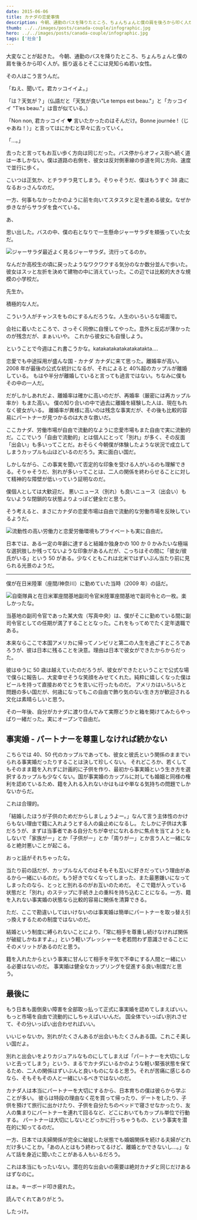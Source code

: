 ```yaml
---
date: 2015-06-06
title: カナダの恋愛事情
description: 今朝、通勤のバスを降りたところ、ちょんちょんと僕の肩を後ろから叩く人が。振り返るとそこには見知らぬ若い女性。
thumb: ../../images/posts/canada-couple/infographic.jpg
hero: ../../images/posts/canada-couple/infographic.jpg
tags: ['社会']
---
```


大変なことが起きた。
今朝、通勤のバスを降りたところ、ちょんちょんと僕の肩を後ろから叩く人が。振り返るとそこには見知らぬ若い女性。

その人はこう言うんだ。

「ねえ、聞いて。君カッコイイよ。」

「は？天気が？」（仏語だと「天気が良い"Le temps est beau."」と「カッコイイ "T’es beau."」は音が似ている。）

「Non non, 君カッコイイ ♥ 言いたかったのはそんだけ。Bonne journée !（じゃあね！）」と言ってはにかむと早々に去っていく。

「…。」

去ったと言ってもお互い歩く方向は同じだった。バス停からオフィス街へ続く道は一本しかない。僕は道路の右側を、彼女は反対側車線の歩道を同じ方向、速度で並行に歩く。

こいつは正気か、とチラチラ見てしまう。そりゃそうだ、僕はもうすぐ 38 歳になるおっさんなのだ。

一方、何事もなかったかのように前を向いてスタスタと足を進める彼女。なぜか歩きながらサラダを食べている。

あ、

思い出した。バスの中、僕の右となりで一生懸命ジャーサラダを頬張っていた女だ。

![ジャーサラダ](../../images/posts/canada-couple/jar-salad.jpg)最近よく見るジャーサラダ。流行ってるのか。

なんだか高校生の頃に戻ったようなワクワクする気分のなか数分並んで歩いた。彼女はスッと左折を決めて建物の中に消えていった。この辺では比較的大きな規模の小学校だ。

先生か。

積極的な人だ。

こういう人がチャンスをものにするんだろうな。人生のいろいろな場面で。

会社に着いたところで、さっそく同僚に自慢してやった。意外と反応が薄かったのが残念だが、まぁいいや。 これから彼女にも自慢しよう。

ということで今週はこれ書こうかな。katakatakatakatakatakta….

恋愛でも中途採用が盛んな国 - カナダ
カナダに来て思った。離婚率が高い。2008 年が最後の公式な統計になるが、それによると 40%超のカップルが離婚している。
もはや半分が離婚していると言っても過言ではない。ちなみに僕もその中の一人だ。

だがしかしあれだよ、離婚率は確かに高いのだが、再婚率（厳密には再カップル率か）もまた高い。
僕の知り合いの中で過去に離婚を経験した人は、現在もれなく彼女がいる。
離婚率が異様に高いのは残念な事実だが、その後も比較的容易にパートナーが見つかるのは大きな救いだ。

ここカナダ、労働市場が自由で流動的なように恋愛市場もまた自由で実に流動的だ。ここでいう「自由で流動的」とは個人にとって「別れ」が多く、その反面「出会い」も多いってことだ。おそらく今朝僕が体験したような状況で成立してしまうカップルも山ほどいるのだろう。実に面白い国だ。

しかしながら、この事実を聞いて否定的な印象を受ける人がいるのも理解できる。そりゃそうだ、別れが多いってことは、二人の関係を終わらせることに対して精神的な障壁が低いっていう証明なのだ。

僕個人としては大歓迎だ。
悪いニュース（別れ）も良いニュース（出会い）もないような閉鎖的な状態よりよっぽど健全だと思う。

そう考えると、まさにカナダの恋愛市場は自由で流動的な労働市場を反映しているようだ。

![流動性の高い労働力と恋愛](../../images/posts/canada-couple/infographic.jpg)労働環境もプライベートも実に自由だ。

日本では、ある一定の年齢に達すると結婚か独身かの 100 か 0 かみたいな極端な選択肢しか残ってないような印象があるんだが、こっちはその間に「彼女/彼氏がいる」という 50 がある。少なくともこれは北米ではずいぶん当たり前に見られる光景のようだ。

---

僕が在日米陸軍（座間/神奈川）に勤めていた当時（2009 年）の話だ。

![自衛隊員と在日米軍座間基地副司令官](../../images/posts/canada-couple/us-army.jpg)米陸軍座間基地で副司令との一枚。楽しかったな。

当基地の副司令官であった某大佐（写真中央）は、僕がそこに勤めている間に副司令官としての任期が満了することとなった。これをもってめでたく定年退職である。

本来ならここで本国アメリカに帰ってノンビリと第二の人生を過ごすところであろうが、彼は日本に残ることを決意。理由は日本で彼女ができたからからだった。

彼はゆうに 50 歳は越えていたのだろうが、彼女ができたということで公式な場で僕らに報告し、大変幸せそうな笑顔をみせてくれた。純粋に嬉しくなった僕はビールを持って直接おめでとうを言いに行ったものだ。
アメリカはいろいろと問題の多い国だが、何歳になってもこの自由で飾り気のない生き方が歓迎される文化は素晴らしいと思う。

その一年後、自分がカナダに渡り住んでみて実際どうかと箱を開けてみたらやっぱり一緒だった。実にオープンで自由だ。

## 事実婚 - パートナーを尊重しなければ続かない

こちらでは 40、50 代のカップルであっても、彼女と彼氏という関係のままでいられる事実婚だったりすることは決して珍しくない。
それどころか、若くしてもそのまま籍を入れずに計画的に子供を作り、最初から事実婚という生き方を選択するカップルも少なくない。国が事実婚のカップルに対しても婚姻と同様の権利を認めているため、籍を入れる入れないかはもはや単なる気持ちの問題でしかないからだ。

これは合理的。

「結婚したほうが子供のためだからしましょうよー。」なんて言う主体性のかけらもない理由で籍に入れようとする人の歯止めになるし。
たしかに子供は大事だろうが、まずは当事者である自分たちが幸せになれるかに焦点を当てようともしないで「家族がー」とか「子供がー」とか「周りがー」とか言う人と一緒になると絶対悪いことが起こる。

おっと話がそれちゃったな。

当たり前の話だが、カップルなんてのはそもそも互いに好きだっていう理由があるから一緒にいるのだ。もう好きでなくなってしまった、また最悪嫌いになってしまったのなら、とっとと別れるのがお互いのためだ。
そこで籍が入っている状態だと「別れ」のステップに手続き上の重科を持ち込むことになる。一方、籍を入れない事実婚の状態なら比較的容易に関係を清算できる。

ただ、ここで勘違いしてはいけないのは事実婚は簡単にパートナーを取っ替え引っ換えするための制度ではないのだ。

結婚という制度に縛られないことにより、「常に相手を尊重し続けなければ関係が破綻しかねますよ。」という軽いプレッシャーを老若問わず意識させることにそのメリットがあるのだと思う。

籍を入れたからという事実に甘んじて相手を平気で不幸にする人間と一緒にいる必要はないのだ。
事実婚は健全なカップリングを促進する良い制度だと思う。

## 最後に

もう日本も面倒臭い障害を全部取っ払って正式に事実婚を認めてしまえばいい。もっと市場を自由で流動的にしちゃえばいいんだ。
国全体でいっぱい別れさせて、その分いっぱい出合わせればいい。

いいじゃないか。別れがたくさんあるが出会いもたくさんある国。これこそ美しい国だよ。

別れと出会いをよりカジュアルなものにしてしまえば「パートナーを大切にしないと去ってしまう」という、まるでカナダにいるかのような軽い緊張状態を保てるため、二人の関係はずいぶんと良いものになると思う。それが苦痛に感じるのなら、そもそもその人と一緒にいるべきではないのだ。

カナダ人は本当にパートナーを大切にするから、日本育ちの僕は彼らから学ぶことが多い。
彼らは特段の理由なく花を買って帰ったり、デートをしたり、子供を預けて旅行に出かけたり、子供を自分たちのベッドで寝させなかったり、友人の集まりにパートナーを連れて回るなど、どこにおいてもカップル単位で行動する。
パートナーは大切にしないとどっかに行っちゃうもの、という事実を潜在的に知ってるのだ。

一方、日本では夫婦関係が完全に破綻した状態でも婚姻関係を続ける夫婦がどれだけ多いことか。「あの人とはもう終わってるけど、離婚とかできないし…。」なんて話を身近に聞いたことがある人もいるだろう。

これは本当にもったいない。潜在的な出会いの需要は絶対カナダと同じだけあるはずなのに。

はぁ。キーボード叩き疲れた。

読んでくれてありがとう。

したっけ。
